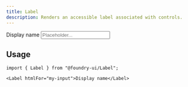 ```yaml
---
title: Label
description: Renders an accessible label associated with controls.
---
```


<ComponentPreview>
  <div
    style={{
      display: "flex",
      flexDirection: "column",
      gap: "var(--spacing-1)",
    }}
  >
    <Label htmlFor="my-input">Display name</Label>
    <Input id="my-input" placeholder="Placeholder..." />
  </div>
</ComponentPreview>

## Usage

```tsx
import { Label } from "@foundry-ui/Label";
```

```tsx
<Label htmlFor="my-input">Display name</Label>
```
